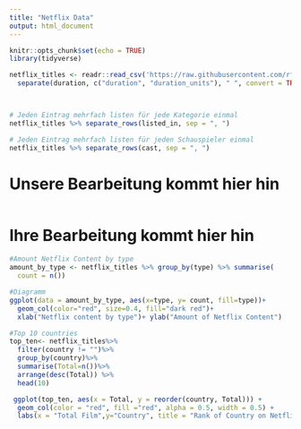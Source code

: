 ```yaml
---
title: "Netflix Data"
output: html_document
---
```


```r
knitr::opts_chunk$set(echo = TRUE)
library(tidyverse)

netflix_titles <- readr::read_csv('https://raw.githubusercontent.com/rfordatascience/tidytuesday/master/data/2021/2021-04-20/netflix_titles.csv')  %>% 
  separate(duration, c("duration", "duration_units"), " ", convert = TRUE)



# Jeden Eintrag mehrfach listen für jede Kategorie einmal
netflix_titles %>% separate_rows(listed_in, sep = ", ")

# Jeden Eintrag mehrfach listen für jeden Schauspieler einmal
netflix_titles %>% separate_rows(cast, sep = ", ")


```






# Unsere Bearbeitung kommt hier hin

```r
```



# Ihre Bearbeitung kommt hier hin

```r
#Amount Netflix Content by type
amount_by_type <- netflix_titles %>% group_by(type) %>% summarise(
  count = n())

#Diagramm
ggplot(data = amount_by_type, aes(x=type, y= count, fill=type))+ 
  geom_col(color="red", size=0.4, fill="dark red")+
  xlab("Netflix content by type")+ ylab("Amount of Netflix Content")

```


```r
#Top 10 countries
top_ten<- netflix_titles%>% 
  filter(country != "")%>%
  group_by(country)%>%
  summarise(Total=n())%>%
  arrange(desc(Total)) %>% 
  head(10)

 ggplot(top_ten, aes(x = Total, y = reorder(country, Total))) +
  geom_col(color = "red", fill ="red", alpha = 0.5, width = 0.5) +
  labs(x = "Total Film",y="Country", title = "Rank of Country on Netflix")
 
```






